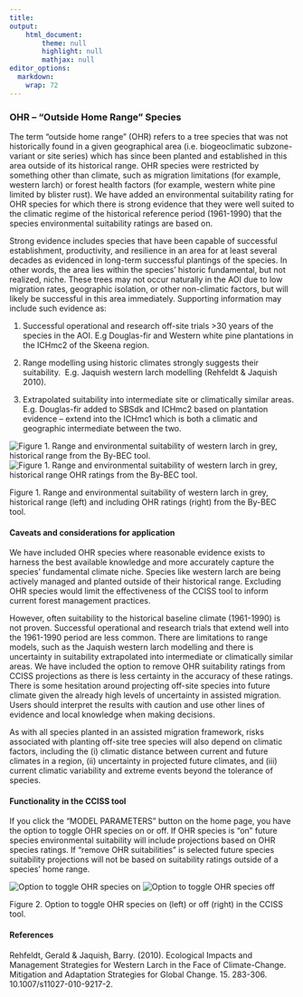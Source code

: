 ```yaml
---
title: 
output: 
    html_document:
        theme: null
        highlight: null
        mathjax: null
editor_options: 
  markdown: 
    wrap: 72
---
```


### OHR – “Outside Home Range” Species

The term “outside home range” (OHR) refers to a tree species that was
not historically found in a given geographical area (i.e. biogeoclimatic
subzone-variant or site series) which has since been planted and
established in this area outside of its historical range. OHR species
were restricted by something other than climate, such as migration
limitations (for example, western larch) or forest health factors (for
example, western white pine limited by blister rust). We have added an
environmental suitability rating for OHR species for which there is
strong evidence that they were well suited to the climatic regime of the
historical reference period (1961-1990) that the species environmental
suitability ratings are based on.

Strong evidence includes species that have been capable of successful
establishment, productivity, and resilience in an area for at least
several decades as evidenced in long-term successful plantings of the
species. In other words, the area lies within the species’ historic
fundamental, but not realized, niche. These trees may not occur
naturally in the AOI due to low migration rates, geographic isolation,
or other non-climatic factors, but will likely be successful in this
area immediately. Supporting information may include such evidence as:

1.  Successful operational and research off-site trials \>30 years of
    the species in the AOI. E.g Douglas-fir and Western white pine
    plantations in the ICHmc2 of the Skeena region.

2.  Range modelling using historic climates strongly suggests their
    suitability.  E.g. Jaquish western larch modelling (Rehfeldt &
    Jaquish 2010).

3.  Extrapolated suitability into intermediate site or climatically
    similar areas. E.g. Douglas-fir added to SBSdk and ICHmc2 based on
    plantation evidence – extend into the ICHmc1 which is both a
    climatic and geographic intermediate between the two.

<img src="Figure_Lw_Historic_Range.png" alt="Figure 1. Range and environmental suitability of western larch in grey, historical range from the By-BEC tool.  "/>
<img src="Figure_Lw_OHR.png" alt="Figure 1. Range and environmental suitability of western larch in grey, historical range OHR ratings from the By-BEC tool.  "/>

Figure 1. Range and environmental suitability of western larch in grey,
historical range (left) and including OHR ratings (right) from the
By-BEC tool.

#### Caveats and considerations for application

We have included OHR species where reasonable evidence exists to harness
the best available knowledge and more accurately capture the species’
fundamental climate niche. Species like western larch are being actively
managed and planted outside of their historical range. Excluding OHR
species would limit the effectiveness of the CCISS tool to inform
current forest management practices.

However, often suitability to the historical baseline climate
(1961-1990) is not proven. Successful operational and research trials
that extend well into the 1961-1990 period are less common. There are
limitations to range models, such as the Jaquish western larch modelling
and there is uncertainty in suitability extrapolated into intermediate
or climatically similar areas. We have included the option to remove OHR
suitability ratings from CCISS projections as there is less certainty in
the accuracy of these ratings. There is some hesitation around
projecting off-site species into future climate given the already high
levels of uncertainty in assisted migration. Users should interpret the
results with caution and use other lines of evidence and local knowledge
when making decisions.

As with all species planted in an assisted migration framework, risks
associated with planting off-site tree species will also depend on
climatic factors, including the (i) climatic distance between current
and future climates in a region, (ii) uncertainty in projected future
climates, and (iii) current climatic variability and extreme events
beyond the tolerance of species.

#### Functionality in the CCISS tool

If you click the “MODEL PARAMETERS” button on the home page, you have
the option to toggle OHR species on or off. If OHR species is “on”
future species environmental suitability will include projections based
on OHR species ratings. If “remove OHR suitabilities” is selected future
species suitability projections will not be based on suitability ratings
outside of a species’ home range.

<img src="Figure_OHR_toggle_on.png" alt="Option to toggle OHR species on"/>
<img src="Figure_OHR_toggle_off.png" alt="Option to toggle OHR species off"/>

Figure 2. Option to toggle OHR species on (left) or off (right) in the
CCISS tool.

#### References

Rehfeldt, Gerald & Jaquish, Barry. (2010). Ecological Impacts and
Management Strategies for Western Larch in the Face of Climate-Change.
Mitigation and Adaptation Strategies for Global Change. 15. 283-306.
10.1007/s11027-010-9217-2.
